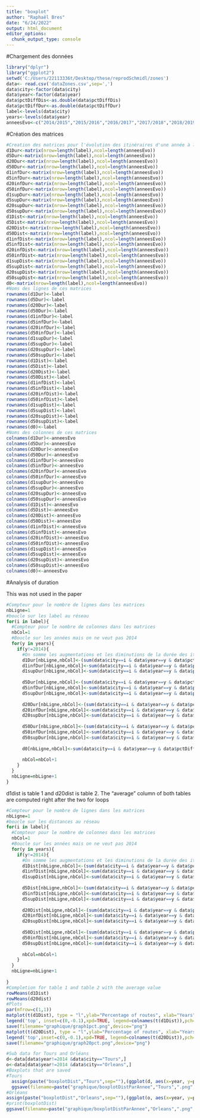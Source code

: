 ---
title: "boxplot"
author: "Raphaël Bres"
date: "6/24/2022"
output: html_document
editor_options: 
  chunk_output_type: console
---
#Chargement des données

```{r}
library("dplyr")
library("ggplot2")
setwd('C:/Users/22113336t/Desktop/these/reprodSchmidl/zones')
data<- read.csv('dataZones.csv',sep=',')
data$city<-factor(data$city)
data$year<-factor(data$year)
data$pctDiffDis<-as.double(data$pctDiffDis)
data$pctDiffDur<-as.double(data$pctDiffDur)
label<-levels(data$city)
years<-levels(data$year)
anneesEvo<-c("2014/2015","2015/2016","2016/2017","2017/2018","2018/2019","2019/2020","2020/2021","2021/2022")
```


#Création des matrices

```{r}
#Creation des matrices pour l'évolution des itinéraires d'une année à l'autre aux seuils 1, 5, 20 et 50%
d1Dur<-matrix(nrow=length(label),ncol=length(anneesEvo))
d5Dur<-matrix(nrow=length(label),ncol=length(anneesEvo))
d20Dur<-matrix(nrow=length(label),ncol=length(anneesEvo))
d50Dur<-matrix(nrow=length(label),ncol=length(anneesEvo))
d1infDur<-matrix(nrow=length(label),ncol=length(anneesEvo))
d5infDur<-matrix(nrow=length(label),ncol=length(anneesEvo))
d20infDur<-matrix(nrow=length(label),ncol=length(anneesEvo))
d50infDur<-matrix(nrow=length(label),ncol=length(anneesEvo))
d1supDur<-matrix(nrow=length(label),ncol=length(anneesEvo))
d5supDur<-matrix(nrow=length(label),ncol=length(anneesEvo))
d20supDur<-matrix(nrow=length(label),ncol=length(anneesEvo))
d50supDur<-matrix(nrow=length(label),ncol=length(anneesEvo))
d1Dist<-matrix(nrow=length(label),ncol=length(anneesEvo))
d5Dist<-matrix(nrow=length(label),ncol=length(anneesEvo))
d20Dist<-matrix(nrow=length(label),ncol=length(anneesEvo))
d50Dist<-matrix(nrow=length(label),ncol=length(anneesEvo))
d1infDist<-matrix(nrow=length(label),ncol=length(anneesEvo))
d5infDist<-matrix(nrow=length(label),ncol=length(anneesEvo))
d20infDist<-matrix(nrow=length(label),ncol=length(anneesEvo))
d50infDist<-matrix(nrow=length(label),ncol=length(anneesEvo))
d1supDist<-matrix(nrow=length(label),ncol=length(anneesEvo))
d5supDist<-matrix(nrow=length(label),ncol=length(anneesEvo))
d20supDist<-matrix(nrow=length(label),ncol=length(anneesEvo))
d50supDist<-matrix(nrow=length(label),ncol=length(anneesEvo))
d0<-matrix(nrow=length(label),ncol=length(anneesEvo))
#Noms des lignes de ces matrices
rownames(d1Dur)<-label
rownames(d5Dur)<-label
rownames(d20Dur)<-label
rownames(d50Dur)<-label
rownames(d1infDur)<-label
rownames(d5infDur)<-label
rownames(d20infDur)<-label
rownames(d50infDur)<-label
rownames(d1supDur)<-label
rownames(d5supDur)<-label
rownames(d20supDur)<-label
rownames(d50supDur)<-label
rownames(d1Dist)<-label
rownames(d5Dist)<-label
rownames(d20Dist)<-label
rownames(d50Dist)<-label
rownames(d1infDist)<-label
rownames(d5infDist)<-label
rownames(d20infDist)<-label
rownames(d50infDist)<-label
rownames(d1supDist)<-label
rownames(d5supDist)<-label
rownames(d20supDist)<-label
rownames(d50supDist)<-label
rownames(d0)<-label
#Noms des colonnes de ces matrices
colnames(d1Dur)<-anneesEvo
colnames(d5Dur)<-anneesEvo
colnames(d20Dur)<-anneesEvo
colnames(d50Dur)<-anneesEvo
colnames(d1infDur)<-anneesEvo
colnames(d5infDur)<-anneesEvo
colnames(d20infDur)<-anneesEvo
colnames(d50infDur)<-anneesEvo
colnames(d1supDur)<-anneesEvo
colnames(d5supDur)<-anneesEvo
colnames(d20supDur)<-anneesEvo
colnames(d50supDur)<-anneesEvo
colnames(d1Dist)<-anneesEvo
colnames(d5Dist)<-anneesEvo
colnames(d20Dist)<-anneesEvo
colnames(d50Dist)<-anneesEvo
colnames(d1infDist)<-anneesEvo
colnames(d5infDist)<-anneesEvo
colnames(d20infDist)<-anneesEvo
colnames(d50infDist)<-anneesEvo
colnames(d1supDist)<-anneesEvo
colnames(d5supDist)<-anneesEvo
colnames(d20supDist)<-anneesEvo
colnames(d50supDist)<-anneesEvo
colnames(d0)<-anneesEvo
```

#Analysis of duration

This was not used in the paper

```{r}
#Compteur pour le nombre de lignes dans les matrices
nbLigne=1
#boucle sur les label au réseau
for(i in label){
  #Compteur pour le nombre de colonnes dans les matrices
  nbCol=1
  #Boucle sur les années mais on ne veut pas 2014
  for(y in years){
    if(y!=2014){
      #On somme les augmentations et les diminutions de la durée des itinéraires supérieures/inférieures à x% par distance au réseau et par année puis on divise par le nombre de traces (5000) et on transforme en pourcentage
      d1Dur[nbLigne,nbCol]<-(sum(data$city==i & data$year==y & data$pctDiffDur>=1)+sum(data$city==i & data$year==y & data$pctDiffDur<=-1))/10 #50 pour /5000*100
      d1infDur[nbLigne,nbCol]<-sum(data$city==i & data$year==y & data$pctDiffDur<=-1)/10 #50 pour /5000*100
      d1supDur[nbLigne,nbCol]<-sum(data$city==i & data$year==y & data$pctDiffDur>=1)/10 #50 pour /5000*100
      
      d5Dur[nbLigne,nbCol]<-(sum(data$city==i & data$year==y & data$pctDiffDur>=5)+sum(data$city==i & data$year==y & data$pctDiffDur<=-5))/10
      d5infDur[nbLigne,nbCol]<-sum(data$city==i & data$year==y & data$pctDiffDur<=-5)/10
      d5supDur[nbLigne,nbCol]<-sum(data$city==i & data$year==y & data$pctDiffDur>=5)/10
      
      d20Dur[nbLigne,nbCol]<-(sum(data$city==i & data$year==y & data$pctDiffDur>=20)+sum(data$city==i & data$year==y & data$pctDiffDur<=-20))/10
      d20infDur[nbLigne,nbCol]<-sum(data$city==i & data$year==y & data$pctDiffDur<=-20)/10
      d20supDur[nbLigne,nbCol]<-sum(data$city==i & data$year==y & data$pctDiffDur>=20)/10
      
      d50Dur[nbLigne,nbCol]<-(sum(data$city==i & data$year==y & data$pctDiffDur>=50)+sum(data$city==i & data$year==y & data$pctDiffDur<=-50))/10
      d50infDur[nbLigne,nbCol]<-sum(data$city==i & data$year==y & data$pctDiffDur<=-50)/10
      d50supDur[nbLigne,nbCol]<-sum(data$city==i & data$year==y & data$pctDiffDur>=50)/10
      
      d0[nbLigne,nbCol]<-sum(data$city==i & data$year==y & data$pctDiffDur==0)/10
      
      nbCol=nbCol+1
    }
  }
  nbLigne=nbLigne+1
}
```

d1dist is table 1 and d20dist is table 2. The "average" column of both tables are computed right after the two for loops


```{r}
#Compteur pour le nombre de lignes dans les matrices
nbLigne=1
#boucle sur les distances au réseau
for(i in label){
  #Compteur pour le nombre de colonnes dans les matrices
  nbCol=1
  #Boucle sur les années mais on ne veut pas 2014
  for(y in years){
    if(y!=2014){
      #On somme les augmentations et les diminutions de la durée des itinéraires supérieures/inférieures à x% par distance au réseau et par année puis on divise par le nombre de traces (5000) et on transforme en pourcentage
      d1Dist[nbLigne,nbCol]<-(sum(data$city==i & data$year==y & data$pctDiffDis>=1)+sum(data$city==i & data$year==y & data$pctDiffDis<=-1))/10
      d1infDist[nbLigne,nbCol]<-sum(data$city==i & data$year==y & data$pctDiffDis<=-1)/10
      d1supDist[nbLigne,nbCol]<-sum(data$city==i & data$year==y & data$pctDiffDis>=1)/10
      
      d5Dist[nbLigne,nbCol]<-(sum(data$city==i & data$year==y & data$pctDiffDis>=5)+sum(data$city==i & data$year==y & data$pctDiffDis<=-5))/10
      d5infDist[nbLigne,nbCol]<-sum(data$city==i & data$year==y & data$pctDiffDis<=-5)/10
      d5supDist[nbLigne,nbCol]<-sum(data$city==i & data$year==y & data$pctDiffDis>=5)/10
      
      d20Dist[nbLigne,nbCol]<-(sum(data$city==i & data$year==y & data$pctDiffDis>=20)+sum(data$city==i & data$year==y & data$pctDiffDis<=-20))/10
      d20infDist[nbLigne,nbCol]<-sum(data$city==i & data$year==y & data$pctDiffDis<=-20)/10
      d20supDist[nbLigne,nbCol]<-sum(data$city==i & data$year==y & data$pctDiffDis>=20)/10
      
      d50Dist[nbLigne,nbCol]<-(sum(data$city==i & data$year==y & data$pctDiffDis>=50)+sum(data$city==i & data$year==y & data$pctDiffDis<=-50))/10
      d50infDist[nbLigne,nbCol]<-sum(data$city==i & data$year==y & data$pctDiffDis<=-50)/10
      d50supDist[nbLigne,nbCol]<-sum(data$city==i & data$year==y & data$pctDiffDis>=50)/10
      
      nbCol=nbCol+1
    }
  }
  nbLigne=nbLigne+1
  
}
#Completion for table 1 and table 2 with the average value
rowMeans(d1Dist)
rowMeans(d20dist)
#Plots
par(mfrow=c(1,1))
matplot(t(d1Dist), type = "l",ylab="Percentage of routes", xlab="Years")
legend('top', inset=c(0,-0.1),xpd=TRUE, legend=colnames(t(d1Dist)),pch=1, horiz=TRUE, col=1:6)
save(filename="graphique/graph1pct.png",device="png")
matplot(t(d20Dist), type = "l",ylab="Percentage of routes", xlab="Years")
legend('top',inset=c(0,-0.1),xpd=TRUE, legend=colnames(t(d20Dist)),pch=0.5, horiz=TRUE, col=1:6)
save(filename="graphique/graph20pct.png",device="png")

```




```{r}
#Sub data for Tours and Orléans
d<-data[data$year!=2014 &data$city=="Tours",]
o<-data[data$year!=2014 &data$city=="Orleans",]
#Boxplots that are saved
#Tours
  assign(paste("boxplotDist","Tours",sep=""),(ggplot(d, aes(x=year, y=pctDiffDis)) + geom_boxplot(outlier.colour='red', outlier.shape=NA,outlier.size=0)+ theme(axis.text.x = element_text(angle = 90))+ylim(-0.5,0.5))+labs(title="Tours"))
  ggsave(filename=paste("graphique/boxplotDistParAnnee","Tours",".png",sep=""),device="png")
#Orléans  
assign(paste("boxplotDist","Orleans",sep=""),(ggplot(o, aes(x=year, y=pctDiffDis)) + geom_boxplot(outlier.colour='red', outlier.shape=NA,outlier.size=0)+ theme(axis.text.x = element_text(angle = 90))+ylim(-0.5,0.5))+labs(title="Orléans"))
#print(boxplotDist)
ggsave(filename=paste("graphique/boxplotDistParAnnee","Orleans",".png",sep=""),device="png")
```

